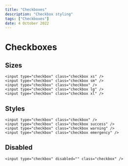 ---
title: "Checkboxes"
description: "Checkbox styling"
tags: ["Checkboxes"]
date: 4 October 2022
---

# Checkboxes

## Sizes

```html-preview
<input type="checkbox" class="checkbox xs" />
<input type="checkbox" class="checkbox sm" />
<input type="checkbox" class="checkbox" />
<input type="checkbox" class="checkbox lg" />
<input type="checkbox" class="checkbox xl" />
```

## Styles

```html-preview
<input type="checkbox" class="checkbox" />
<input type="checkbox" class="checkbox success" />
<input type="checkbox" class="checkbox warning" />
<input type="checkbox" class="checkbox emergency" />
```

## Disabled

```html-preview
<input type="checkbox" disabled="" class="checkbox" />
```